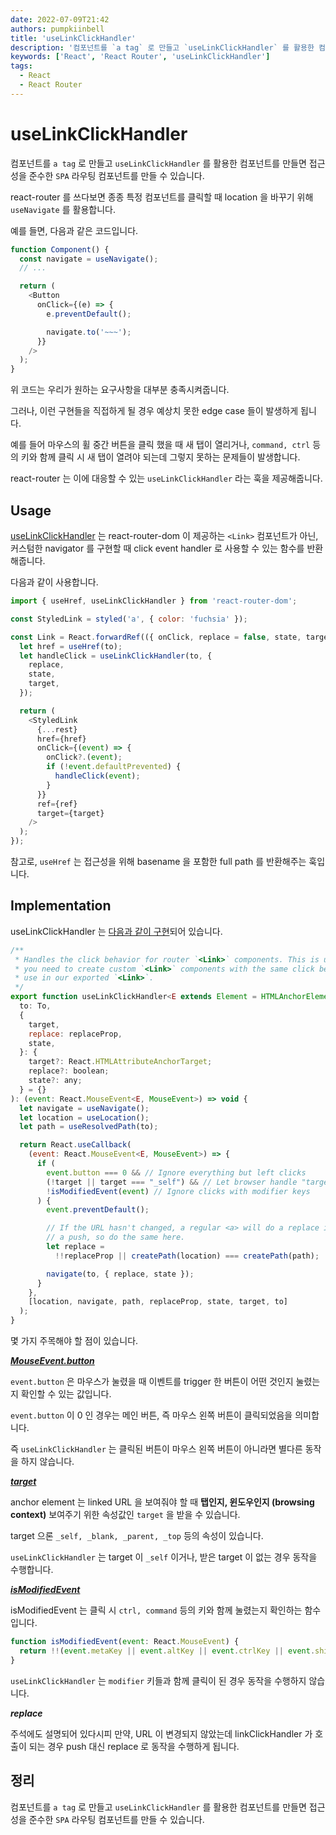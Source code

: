 ```yaml
---
date: 2022-07-09T21:42
authors: pumpkiinbell
title: 'useLinkClickHandler'
description: '컴포넌트를 `a tag` 로 만들고 `useLinkClickHandler` 를 활용한 컴포넌트를 만들면 접근성을 준수한 `SPA` 라우팅 컴포넌트를 만들 수 있습니다.'
keywords: ['React', 'React Router', 'useLinkClickHandler']
tags:
  - React
  - React Router
---
```


# useLinkClickHandler

컴포넌트를 `a tag` 로 만들고 `useLinkClickHandler` 를 활용한 컴포넌트를 만들면 접근성을 준수한 `SPA` 라우팅 컴포넌트를 만들 수 있습니다.

<!--truncate-->

react-router 를 쓰다보면 종종 특정 컴포넌트를 클릭할 때 location 을 바꾸기 위해 `useNavigate` 를 활용합니다.

예를 들면, 다음과 같은 코드입니다.

```js
function Component() {
  const navigate = useNavigate();
  // ...

  return (
    <Button
      onClick={(e) => {
        e.preventDefault();

        navigate.to('~~~');
      }}
    />
  );
}
```

위 코드는 우리가 원하는 요구사항을 대부분 충족시켜줍니다.

그러나, 이런 구현들을 직접하게 될 경우 예상치 못한 edge case 들이 발생하게 됩니다.

예를 들어 마우스의 휠 중간 버튼을 클릭 했을 때 새 탭이 열리거나, `command, ctrl` 등의 키와 함께 클릭 시 새 탭이 열려야 되는데 그렇지 못하는 문제들이 발생합니다.

react-router 는 이에 대응할 수 있는 `useLinkClickHandler` 라는 훅을 제공해줍니다.

## Usage

[useLinkClickHandler](https://reactrouter.com/docs/en/v6/hooks/use-link-click-handler) 는 react-router-dom 이 제공하는 `<Link>` 컴포넌트가 아닌, 커스텀한 navigator 를 구현할 때 click event handler 로 사용할 수 있는 함수를 반환해줍니다.

다음과 같이 사용합니다.

```js
import { useHref, useLinkClickHandler } from 'react-router-dom';

const StyledLink = styled('a', { color: 'fuchsia' });

const Link = React.forwardRef(({ onClick, replace = false, state, target, to, ...rest }, ref) => {
  let href = useHref(to);
  let handleClick = useLinkClickHandler(to, {
    replace,
    state,
    target,
  });

  return (
    <StyledLink
      {...rest}
      href={href}
      onClick={(event) => {
        onClick?.(event);
        if (!event.defaultPrevented) {
          handleClick(event);
        }
      }}
      ref={ref}
      target={target}
    />
  );
});
```

참고로, `useHref` 는 접근성을 위해 basename 을 포함한 full path 를 반환해주는 훅입니다.

## Implementation

useLinkClickHandler 는 [다음과 같이 구현](https://github.com/remix-run/react-router/blob/main/packages/react-router-dom/index.tsx#L383-L423)되어 있습니다.

```js
/**
 * Handles the click behavior for router `<Link>` components. This is useful if
 * you need to create custom `<Link>` components with the same click behavior we
 * use in our exported `<Link>`.
 */
export function useLinkClickHandler<E extends Element = HTMLAnchorElement>(
  to: To,
  {
    target,
    replace: replaceProp,
    state,
  }: {
    target?: React.HTMLAttributeAnchorTarget;
    replace?: boolean;
    state?: any;
  } = {}
): (event: React.MouseEvent<E, MouseEvent>) => void {
  let navigate = useNavigate();
  let location = useLocation();
  let path = useResolvedPath(to);

  return React.useCallback(
    (event: React.MouseEvent<E, MouseEvent>) => {
      if (
        event.button === 0 && // Ignore everything but left clicks
        (!target || target === "_self") && // Let browser handle "target=_blank" etc.
        !isModifiedEvent(event) // Ignore clicks with modifier keys
      ) {
        event.preventDefault();

        // If the URL hasn't changed, a regular <a> will do a replace instead of
        // a push, so do the same here.
        let replace =
          !!replaceProp || createPath(location) === createPath(path);

        navigate(to, { replace, state });
      }
    },
    [location, navigate, path, replaceProp, state, target, to]
  );
}
```

몇 가지 주목해야 할 점이 있습니다.

[**_MouseEvent.button_**](https://developer.mozilla.org/en-US/docs/Web/API/MouseEvent/button#value)

`event.button` 은 마우스가 눌렸을 때 이벤트를 trigger 한 버튼이 어떤 것인지 눌렸는 지 확인할 수 있는 값입니다.

`event.button` 이 0 인 경우는 메인 버튼, 즉 마우스 왼쪽 버튼이 클릭되었음을 의미합니다.

즉 `useLinkClickHandler` 는 클릭된 버튼이 마우스 왼쪽 버튼이 아니라면 별다른 동작을 하지 않습니다.

[**_target_**](https://developer.mozilla.org/en-US/docs/Web/HTML/Element/a#attr-target)

anchor element 는 linked URL 을 보여줘야 할 때 **탭인지, 윈도우인지 (browsing context)** 보여주기 위한 속성값인 `target` 을 받을 수 있습니다.

target 으론 `_self, _blank, _parent, _top` 등의 속성이 있습니다.

`useLinkClickHandler` 는 target 이 `_self` 이거나, 받은 target 이 없는 경우 동작을 수행합니다.

[**_isModifiedEvent_**](https://github.com/remix-run/react-router/blob/381e90515289756e40f1620a4196dbd3cad300e9/packages/react-router-dom/index.tsx#L247-L249)

isModifiedEvent 는 클릭 시 `ctrl, command` 등의 키와 함께 눌렸는지 확인하는 함수입니다.

```js
function isModifiedEvent(event: React.MouseEvent) {
  return !!(event.metaKey || event.altKey || event.ctrlKey || event.shiftKey);
}
```

`useLinkClickHandler` 는 `modifier` 키들과 함께 클릭이 된 경우 동작을 수행하지 않습니다.

**_replace_**

주석에도 설명되어 있다시피 만약, URL 이 변경되지 않았는데 linkClickHandler 가 호출이 되는 경우 push 대신 replace 로 동작을 수행하게 됩니다.

## 정리

컴포넌트를 `a tag` 로 만들고 `useLinkClickHandler` 를 활용한 컴포넌트를 만들면 접근성을 준수한 `SPA` 라우팅 컴포넌트를 만들 수 있습니다.
